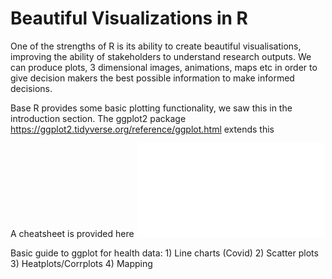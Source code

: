 # Beautiful Visualizations in R

One of the strengths of R is its ability to create beautiful visualisations, improving the ability of stakeholders to understand research outputs. We can produce plots, 3 dimensional images, animations, maps etc in order to give decision makers the best possible information to make informed decisions.

Base R provides some basic plotting functionality, we saw this in the introduction section. The ggplot2 package [https://ggplot2.tidyverse.org/reference/ggplot.html](https://ggplot2.tidyverse.org/reference/ggplot.html) extends this 

A cheatsheet is provided here ![ggplot cheatsheet](_bookdown_files/bookdown-demo_files/figures-beauviz/ggplot_cheatsheet.pdf)

Basic guide to ggplot for health data:
1) Line charts (Covid)
2) Scatter plots
3) Heatplots/Corrplots
4) Mapping



